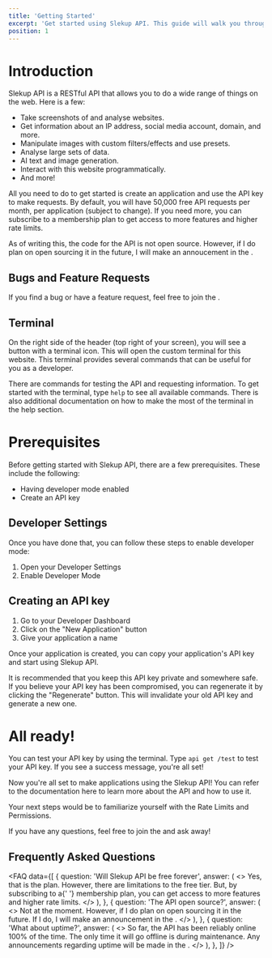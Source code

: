 ```yaml
---
title: 'Getting Started'
excerpt: 'Get started using Slekup API. This guide will walk you through the process of creating an API key and using it to make requests.'
position: 1
---
```


<Alert
  type="warning"
  text="Both the API and documentation are a work in progress. This is a beta version!"
/>

# Introduction

Slekup API is a RESTful API that allows you to do a wide range of things on the web. Here is a few:

- Take screenshots of and analyse websites.
- Get information about an IP address, social media account, domain, and more.
- Manipulate images with custom filters/effects and use presets.
- Analyse large sets of data.
- AI text and image generation.
- Interact with this website programmatically.
- And more!

All you need to do to get started is create an application and use the API key to make requests. By default, you will have 50,000 free API requests per month, per application (subject to change). If you need more, you can subscribe to a <Link href="/membership">membership plan</Link> to get access to more features and higher rate limits.

As of writing this, the code for the API is not open source. However, if I do plan on open sourcing it in the future, I will make an annoucement in the <Discord/>.

## Bugs and Feature Requests

If you find a bug or have a feature request, feel free to join the <Discord/>.

## Terminal

On the right side of the header (top right of your screen), you will see a button with a terminal icon. This will open the custom terminal for this website. This terminal provides several commands that can be useful for you as a developer.

There are commands for testing the API and requesting information. To get started with the terminal, type `help` to see all available commands. There is also additional documentation on how to make the most of the terminal in the <Link href="/help/website/terminal">help section</Link>.

<TerminalButton />

# Prerequisites

Before getting started with Slekup API, there are a few prerequisites. These include the following:

- Having developer mode enabled
- Create an API key

## Developer Settings

<Alert
  type="info"
  text="First ensure that you have created a slekup.com account and are authenticated."
/>

Once you have done that, you can follow these steps to enable developer mode:

1. Open your <Link href="">Developer Settings</Link>
2. Enable Developer Mode

## Creating an API key

1. Go to your <Link href="">Developer Dashboard</Link>
2. Click on the "New Application" button
3. Give your application a name

Once your application is created, you can copy your application's API key and start using Slekup API.

It is recommended that you keep this API key private and somewhere safe. If you believe your API key has been compromised, you can regenerate it by clicking the "Regenerate" button. This will invalidate your old API key and generate a new one.

# All ready!

You can test your API key by using the terminal. Type `api get /test` to test your API key. If you see a success message, you're all set!

Now you're all set to make applications using the Slekup API! You can refer to the documentation here to learn more about the API and how to use it.

Your next steps would be to familiarize yourself with the <Link href="/dev/docs/rate-limits">Rate Limits</Link> and <Link href="/dev/docs/permissions">Permissions</Link>.

If you have any questions, feel free to join the <Discord/> and ask away!

## Frequently Asked Questions

<FAQ
  data={[
    {
      question: 'Will Slekup API be free forever',
      answer: (
        <>
          Yes, that is the plan. However, there are limitations to the free
          tier. But, by subscribing to a{' '}
          <Link href="/membership">membership plan</Link>, you can get access to
          more features and higher rate limits.
        </>
      ),
    },
    {
      question: 'The API open source?',
      answer: (
        <>
          Not at the moment. However, if I do plan on open sourcing it in the
          future. If I do, I will make an announcement in the <Discord />.
        </>
      ),
    },
    {
      question: 'What about uptime?',
      answer: (
        <>
          So far, the API has been reliably online 100% of the time. The only
          time it will go offline is during maintenance. Any announcements
          regarding uptime will be made in the <Discord />.
        </>
      ),
    },
  ]}
/>
